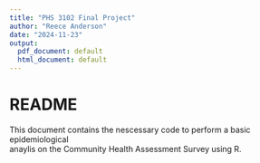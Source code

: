 ```yaml
---
title: "PHS 3102 Final Project"
author: "Reece Anderson"
date: "2024-11-23"
output:
  pdf_document: default
  html_document: default
---
```


# README

This document contains the nescessary code to perform a basic epidemiological \
anaylis on the Community Health Assessment Survey using R.\



